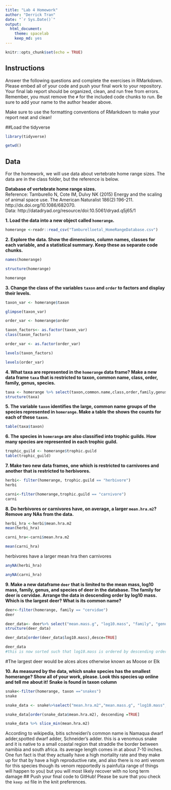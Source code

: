 ```yaml
---
title: "Lab 4 Homework"
author: "Derrick Tran"
date: "`r Sys.Date()`"
output:
  html_document: 
    theme: spacelab
    keep_md: yes
---
```


```r
knitr::opts_chunk$set(echo = TRUE)
```

## Instructions
Answer the following questions and complete the exercises in RMarkdown. Please embed all of your code and push your final work to your repository. Your final lab report should be organized, clean, and run free from errors. Remember, you must remove the `#` for the included code chunks to run. Be sure to add your name to the author header above.  

Make sure to use the formatting conventions of RMarkdown to make your report neat and clean!  

##Load the tidyverse
```r
library(tidyverse)
```

```r
getwd()
```

## Data
For the homework, we will use data about vertebrate home range sizes. The data are in the class folder, but the reference is below.  

**Database of vertebrate home range sizes.**  
Reference: Tamburello N, Cote IM, Dulvy NK (2015) Energy and the scaling of animal space use. The American Naturalist 186(2):196-211. http://dx.doi.org/10.1086/682070.  
Data: http://datadryad.org/resource/doi:10.5061/dryad.q5j65/1  

**1. Load the data into a new object called `homerange`.**
```r
homerange <-readr::read_csv("Tamburelloetal_HomeRangeDatabase.csv")
```

**2. Explore the data. Show the dimensions, column names, classes for each variable, and a statistical summary. Keep these as separate code chunks.**  
```r
names(homerange)
```
```r
structure(homerange)
```
```r
homerange
```

**3. Change the class of the variables `taxon` and `order` to factors and display their levels.**  
```r
taxon_var <- homerange$taxon
```


```r
glimpse(taxon_var)
```


```r
order_var <- homerange$order
```


```r
taxon_factors<- as.factor(taxon_var)
class(taxon_factors)

```
```r
order_var <- as.factor(order_var)
```


```r
levels(taxon_factors)
```


```r
levels(order_var)
```

**4. What taxa are represented in the `homerange` data frame? Make a new data frame `taxa` that is restricted to taxon, common name, class, order, family, genus, species.**  
```r
taxa <- homerange %>% select(taxon,common.name,class,order,family,genus,species)
structure(taxa)
```

**5. The variable `taxon` identifies the large, common name groups of the species represented in `homerange`. Make a table the shows the counts for each of these `taxon`.**  
```r
table(taxa$taxon)
```

**6. The species in `homerange` are also classified into trophic guilds. How many species are represented in each trophic guild.**  
```r
trophic_guild <- homerange$trophic.guild
table(trophic_guild)
```

**7. Make two new data frames, one which is restricted to carnivores and another that is restricted to herbivores.**  
```r
herbi<- filter(homerange, trophic.guild == "herbivore")
herbi
```
```r
carni<-filter(homerange,trophic.guild == "carnivore")
carni
```


**8. Do herbivores or carnivores have, on average, a larger `mean.hra.m2`? Remove any NAs from the data.**  
```r
herbi_hra <-herbi$mean.hra.m2
mean(herbi_hra)
```
```r
carni_hra<-carni$mean.hra.m2

mean(carni_hra)
```
herbivores have a larger mean hra then carnivores
```r
anyNA(herbi_hra)
```


```r
anyNA(carni_hra)
```


**9. Make a new dataframe `deer` that is limited to the mean mass, log10 mass, family, genus, and species of deer in the database. The family for deer is cervidae. Arrange the data in descending order by log10 mass. Which is the largest deer? What is its common name?**  
```r
deer<-filter(homerange, family == "cervidae")
deer
```
```r
deer_data<- deer%>% select("mean.mass.g", "log10.mass", "family", "genus", "species")
structure(deer_data)
```
```r
deer_data[order(deer_data$log10.mass),desce=TRUE]

```

```r
deer_data
#this is now sorted such that log10.mass is ordered by descending order
```
#The largest deer would be alces alces otherwise known as Moose or Elk


**10. As measured by the data, which snake species has the smallest homerange? Show all of your work, please. Look this species up online and tell me about it!** **Snake is found in taxon column**    
```r
snake<-filter(homerange, taxon =="snakes")
snake
```
```r
snake_data <- snake%>%select("mean.hra.m2","mean.mass.g", "log10.mass", "family", "genus", "species")
```


```r
snake_data[order(snake_data$mean.hra.m2), descending =TRUE]

```
```r
snake_data %>% slice_min(mean.hra.m2)
```
According to wikipedia, bitis schneideri's common name is  Namaqua dwarf adder,spotted dwarf adder, Schneider's adder. this is a venomous snake and it is native to a small coastal region that straddle the border between namibia and south africa. its average length comes in at about 7-10 inches. One fun fact is that they actually have a high mortality rate and they make up for that by have a high reproductive rate, and also there is no anti venom for this species though its venom repportedly is painful(a range of things will happen to you) but you will most likely recover with no long term damage
## Push your final code to GitHub!
Please be sure that you check the `keep md` file in the knit preferences.   














